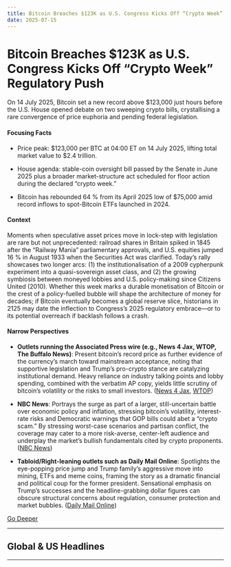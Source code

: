 ```yaml
---
title: Bitcoin Breaches $123K as U.S. Congress Kicks Off “Crypto Week” Regulatory Push
date: 2025-07-15
---
```


# Bitcoin Breaches $123K as U.S. Congress Kicks Off “Crypto Week” Regulatory Push

On 14 July 2025, Bitcoin set a new record above $123,000 just hours before the U.S. House opened debate on two sweeping crypto bills, crystallising a rare convergence of price euphoria and pending federal legislation.

#### Focusing Facts

- Price peak: $123,000 per BTC at 04:00 ET on 14 July 2025, lifting total market value to $2.4 trillion.

- House agenda: stable-coin oversight bill passed by the Senate in June 2025 plus a broader market-structure act scheduled for floor action during the declared “crypto week.”

- Bitcoin has rebounded 64 % from its April 2025 low of $75,000 amid record inflows to spot-Bitcoin ETFs launched in 2024.

#### Context

Moments when speculative asset prices move in lock-step with legislation are rare but not unprecedented: railroad shares in Britain spiked in 1845 after the “Railway Mania” parliamentary approvals, and U.S. equities jumped 16 % in August 1933 when the Securities Act was clarified.  Today’s rally showcases two longer arcs: (1) the institutionalisation of a 2009 cypherpunk experiment into a quasi-sovereign asset class, and (2) the growing symbiosis between moneyed lobbies and U.S. policy-making since Citizens United (2010).  Whether this week marks a durable monetisation of Bitcoin or the crest of a policy-fuelled bubble will shape the architecture of money for decades; if Bitcoin eventually becomes a global reserve slice, historians in 2125 may date the inflection to Congress’s 2025 regulatory embrace—or to its potential overreach if backlash follows a crash.

#### Narrow Perspectives

- **Outlets running the Associated Press wire (e.g., News 4 Jax, WTOP, The Buffalo News)**: Present bitcoin’s record price as further evidence of the currency’s march toward mainstream acceptance, noting that supportive legislation and Trump’s pro-crypto stance are catalyzing institutional demand. Heavy reliance on industry talking points and lobby spending, combined with the verbatim AP copy, yields little scrutiny of bitcoin’s volatility or the risks to small investors. ([News 4 Jax](https://www.news4jax.com/business/2025/07/14/bitcoin-soars-to-new-all-time-high-as-us-lawmakers-focus-on-pro-crypto-legislation/), [WTOP](https://wtop.com/national/2025/07/bitcoin-soars-to-new-all-time-high-as-us-lawmakers-focus-on-pro-crypto-legislation/))

- **NBC News**: Portrays the surge as part of a larger, still-uncertain battle over economic policy and inflation, stressing bitcoin’s volatility, interest-rate risks and Democratic warnings that GOP bills could abet a “crypto scam.” By stressing worst-case scenarios and partisan conflict, the coverage may cater to a more risk-averse, center-left audience and underplay the market’s bullish fundamentals cited by crypto proponents. ([NBC News](https://www.nbcnews.com/business/markets/bitcoin-sets-record-rcna218616))

- **Tabloid/Right-leaning outlets such as Daily Mail Online**: Spotlights the eye-popping price jump and Trump family’s aggressive move into mining, ETFs and meme coins, framing the story as a dramatic financial and political coup for the former president. Sensational emphasis on Trump’s successes and the headline-grabbing dollar figures can obscure structural concerns about regulation, consumer protection and market bubbles. ([Daily Mail Online](https://www.dailymail.co.uk/wires/ap/article-14904185/Bitcoin-soars-new-time-high-US-lawmakers-focus-pro-crypto-legislation.html))


[Go Deeper](https://www.perplexity.ai/search?q=Bitcoin+Breaches+%24123K+as+U.S.+Congress+Kicks+Off+%E2%80%9CCrypto+Week%E2%80%9D+Regulatory+Push)

---

## Global & US Headlines

---

<a id='trump-approves-patriot-missiles-for-ukraine-eu-will-cover-the-cost'></a>
